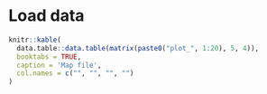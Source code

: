 # Load data



```r
knitr::kable(
  data.table::data.table(matrix(paste0("plot_", 1:20), 5, 4)),
  booktabs = TRUE,
  caption = 'Map file',
  col.names = c("", "", "", "")
)
```
